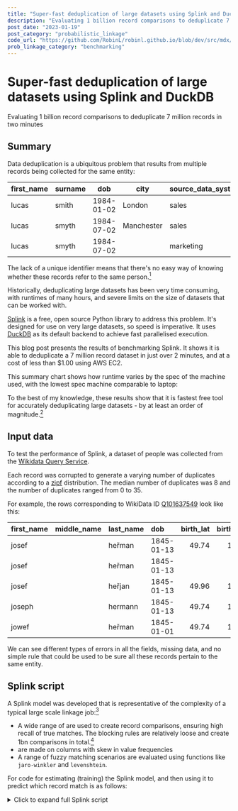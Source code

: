 ```yaml
---
title: "Super-fast deduplication of large datasets using Splink and DuckDB"
description: "Evaluating 1 billion record comparisons to deduplicate 7 million records in two minutes"
post_date: "2023-01-19"
post_category: "probabilistic_linkage"
code_url: "https://github.com/RobinL/robinl.github.io/blob/dev/src/mdx/fast_deduplication.mdx"
prob_linkage_category: "benchmarking"
---
```








# Super-fast deduplication of large datasets using Splink and DuckDB

<Subtitle>Evaluating 1 billion record comparisons to deduplicate 7 million records in two minutes</Subtitle>

## Summary



Data deduplication is a ubiquitous problem that results from multiple records being collected for the same entity:


| first_name | surname | dob        | city       | source_data_system |
| ---------- | ------- | ---------- | ---------- | ------------------ |
| lucas      | smith   | 1984-01-02 | London     | sales              |
| lucas      | smyth   | 1984-07-02 | Manchester | sales              |
| lucas      | smyth   | 1984-07-02 |            | marketing          |


The lack of a unique identifier means that there's no easy way of knowing whether these records refer to the same person.[^1]

[^1]: This problem is also sometimes referred to as entity resolution, or record linkage.

Historically, deduplicating large datasets has been very time consuming, with runtimes of many hours, and severe limits on the size of datasets that can be worked with.

[Splink](https://github.com/moj-analytical-services/splink) is a free, open source Python library to address this problem. It's designed for use on very large datasets, so speed is imperative.  It uses [DuckDB](https://duckdb.org/) as its default backend to achieve fast parallelised execution.


This blog post presents the results of benchmarking Splink. It shows it is able to deduplicate a 7 million record dataset in just over 2 minutes, and at a cost of less than $1.00 using AWS EC2.

This summary chart shows how runtime varies by the spec of the machine used, with the lowest spec machine comparable to laptop:

<VegaLite spec={summary_chart} />



To the best of my knowledge, these results show that it is fastest free tool for accurately deduplicating large datasets - by at least an order of magnitude.[^2]
[^2]: Please <Link to="/about/">contact me</Link> if you know otherwise!



## Input data

To test the performance of Splink, a dataset of people was collected from the [Wikidata Query Service](https://query.wikidata.org/).

Each record was corrupted to generate a varying number of duplicates according to a [zipf](https://en.wikipedia.org/wiki/Zipf%27s_law) distribution.  The median number of duplicates was 8 and the number of duplicates ranged from 0 to 35.

For example, the rows corresponding to WikiData ID [Q101637549](https://www.wikidata.org/wiki/Q101637549) look like this:

| first_name   | middle_name   | last_name   | dob        |   birth_lat |   birth_lng | occupation          |
|:-------------|:--------------|:------------|:-----------|------------:|------------:|:--------------------|
| josef        |               | heřman      | 1845-01-13 |     49.74   |     13.38   | high school teacher |
| josef        |               | heřman      | 1845-01-13 |             |             | high school teacher |
| josef        |               | heřjan      | 1845-01-13 |     49.96   |     13.35   | high school teacher |
| joseph       |               | hermann     | 1845-01-13 |     49.74   |     13.38   | travel writer       |
| jowef        |               | heřman      | 1845-01-01 |     49.74   |     13.38   | high school teacher |

We can see different types of errors in all the fields, missing data, and no simple rule that could be used to be sure all these records pertain to the same entity.

## Splink script


A Splink model was developed that is representative of the complexity of a typical large scale linkage job:[^3]

- A wide range of <DefinitionToolTip term="blocking_rule" text="blocking rules"/> are used to create record comparisons, ensuring high recall of true matches. The blocking rules are relatively loose and create 1bn comparisons in total.[^4]
- <DefinitionToolTip term="tf_adjustment" text="Term frequency adjustments"/>  are made on columns with skew in value frequencies
- A range of fuzzy matching scenarios are evaluated using functions like `jaro-winkler` and `levenshtein`.

[^3]: It would be possible to achieve much faster runtimes by reducing complexity, at the expense of accuracy.  For instance, reducing the use of fuzzy-match functions like Jaro Winkler, and avoiding term frequency adjustments.  However, this would not be representative of a typical real-world use case.
[^4]: It's important to emphasise the number of comparisons (1 billion) as well as the number of input rows (7 million) because performance is primarily driven by the former. Furthermore it would be possible to 'cheat' and get a better runtimes simply by using stricter blocking, at the cost of lower recall.  See [here](https://moj-analytical-services.github.io/splink/topic_guides/blocking/blocking_rules.html?h=blocking#blocking) for further details.


For code for estimating (training) the Splink model, and then using it to predict which record match is as follows:

<details>
<summary>Click to expand full Splink script</summary>
```python
import pandas as pd
from splink.duckdb.blocking_rule_library import block_on
from splink.duckdb.comparison_library import (
    distance_in_km_at_thresholds,
    exact_match,
    jaro_winkler_at_thresholds,
    levenshtein_at_thresholds,
)
from splink.duckdb.linker import DuckDBLinker

df = pd.read_parquet("7m_prepareed.parquet")


splink_settings = {
    "link_type": "dedupe_only",
    "blocking_rules_to_generate_predictions": [
        block_on(["last_name", "occupation"]),
        block_on(["first_name", "last_name"]),
        block_on(["first_name", "middle_name"]),
        block_on(["middle_name", "last_name"]),
        block_on(["first_name", "dob"]),
        block_on(["first_name", "middle_name"]),
        block_on(["last_name", "birth_lat"]),
        block_on(["first_name", "birth_lng"]),
        block_on(["middle_name", "occupation"]),
    ],
    "comparisons": [
        jaro_winkler_at_thresholds(
            "first_name", [0.9, 0.7], term_frequency_adjustments=True
        ),
        jaro_winkler_at_thresholds("middle_name", [0.9]),
        jaro_winkler_at_thresholds(
            "last_name", [0.9, 0.7], term_frequency_adjustments=True
        ),
        levenshtein_at_thresholds(
            "dob", [1, 2, 4], term_frequency_adjustments=True
        ),
        distance_in_km_at_thresholds(
            "birth_lat", "birth_lng", [10, 100]
        ),
        exact_match("occupation", term_frequency_adjustments=True),
    ],
    "retain_intermediate_calculation_columns": False,
    "retain_matching_columns": False,
    "max_iterations": 20,
    "em_convergence": 0.001,
}

linker = DuckDBLinker("df", splink_settings)

# Model training: Estimate the parameters of the model
linker.estimate_probability_two_random_records_match(
    [
        block_on(["first_name", "last_name", "dob"]),
    ],
    recall=0.8,
)
linker.estimate_u_using_random_sampling(max_pairs=1e9)
linker.estimate_parameters_using_expectation_maximisation(
    block_on(
        ["first_name", "last_name", "occupation"], salting_partitions=2
    ),
    estimate_without_term_frequencies=True,
)
linker.estimate_parameters_using_expectation_maximisation(
    block_on(["dob", "middle_name"], salting_partitions=2),
    estimate_without_term_frequencies=True,
)

# Inference: Predict which pairs are matching entities
df_predict = linker.predict(threshold_match_probability=0.9)

# Clustering: Compute an estimated cluster id
# that ties together records of the same entity
linker.cluster_pairwise_predictions_at_threshold(
    df_predict=df_predict, threshold_match_probability=0.9
)

```
</details>

## Detailed results

Benchmarking was conducted for both model training (parameter estimation) and inference (making predictions).

The following chart shows runtime by the Splink function, broken down by the EC2 instance type.  Note a logarithmic scale is used to ensure all values are legible.

<VegaLite spec={by_function_chart} />

The next chart shows total CPU and memory usage.  The CPU metric is average across cores, so 100% means all cores are being fully used.  Click on the bar chart at the top to select the instance type.

<VegaLite spec={cpu_mem_chart} />

We can see that DuckDB parallelises workloads very well.  Memory usage stays low on the larger instances types.

The full set of benchmarks completed on a `c6g.2xlarge` (8vCPU/16GiB memory) machine in around 25 minutes, which is comparable to a modern laptop.[^5]

[^5]:  Out of memory errors were encountered on a `c6g.xlarge` (4vCPU/8GiB memory) machine.


## Comparisons to other libraries

A chart of runtimes three other popular open source record linkage packages can be found on page 362 of [this paper](https://imai.fas.harvard.edu/research/files/linkage.pdf) from the authors of the [fastLink](https://imai.fas.harvard.edu/research/files/linkage.pdf) R package.

The chart shows that of the three, fastLink has by far the best performance, at 400 minutes to deduplicate 300,000 records on an 8 core machine, with runtime increasing approximately quadratically with the number of input records.

Splink is able to deduplicate the same number of records in less than a minute on a comparable machine, suggesting it's at least two orders of magnitude faster.

A caveat is that these runtimes are not strictly comparable because the input datasets are not the same.  However, the size of the differences are so large that it's almost certain that Splink is a great deal faster.

## Scaling to larger datasets

The low memory usage on large EC2 instance types suggests there's scope to scale to substantially larger datasets using DuckDB.

For the purpose of this post, I chose to make a relatively large number of comparisons per input record (around 100) to demonstrate the speed of Splink.  In real record linkage scenarios, especially those where we have more columns of data about the entities, it's often  possible to use tighter blocking rules, resulting in fewer record comparisons per input record.

Both these observations suggest that DuckDB could be used to link datasets of many tens of millions or records or more.

Splink also offers big data backends like [Spark and Athena](https://moj-analytical-services.github.io/splink/topic_guides/splink_fundamentals/backends/backends.html?h=backends) as backends for linking truly enormous datasets.


## Accuracy

This post considers runtime only.  Accuracy statistics would only be valid on the specific dataset used for benchmarking, and I do not have comparative accuracy statistics for other libraries.

However, there are theoretical and empirical reasons to believe Splink offers accuracy comparable to or better than alternatives:

- Splink is able to effectively harness most of the information in the input data in making a prediction - as explained in <Link to="/fellegi_sunter_accuracy/">this post</Link>.
- An [independent empirical study](https://scholar.googleusercontent.com/scholar?q=cache:o4-c8w6DveYJ:scholar.google.com/+splink&hl=en&as_sdt=0,5&as_ylo=2023) has found Splink's accuracy compares favourably to alternatives.
- Splink offers a range of configuration options to optimise accuracy which are detailed further in <Link to="/comparing_splink_models/">this post</Link>.


I hope to write another post at some point looking at comparative accuracy in further details

## Comparison to the Apache Spark backend

Splink supports various SQL backends, so the same job was run on the Apache Spark backend to compare runtimes.[^6]

[^6]: The job was run in local mode on a `c6gd.4xlarge` instance, which has an SSD attached.  For Spark, this is important because some intermediate results are written to disk.  Note no results are present for the cluster step because the instance ran out of disk space before it could complete.


<VegaLite spec={spark_vs_duckdb_chart} />

We can see that Spark takes about 60% longer than DuckDB for estimating the `u` parameters, but for inference (making predictions) it takes 8.7 times longer.

The following chart shows CPU usage, and goes some way to explaining the very long runtime of the `predict()` step.

<VegaLite spec={metrics_spark_filtered} />

We can see that whilst the predict step parallelises well at first, there are straggler tasks on some CPUs that take a long time to complete.

A rough estimate suggests if problem of straggler tasks could be addressed and the CPUs could be pinned at 100%, Spark would still take around twice as long as DuckDB[^7].
[^7]: With experimentation, the straggler tasks could probably be largely avoided, but it would take several runs to find the optimal configuration, and requires significant expertise in both Spark and Splink.

Overall, it's clear that DuckDB is both intrinsically faster for data linking workloads, and also does a better job of parallelisation across all cores out of the box, resulting in substantially shorter runtimes.




## Reproduction materials

Benchmarking was conducted on a variety of AWS EC2 instances using [pytest-benchmark](https://pypi.org/project/pytest-benchmark/).  Code in available in the following two repositories:

- [Code to set up AWS infrastructure](https://github.com/RobinL/benchmarking_splink_infrastructure/releases/tag/v0.0.3)
- [Code to run the benchmarks](https://github.com/RobinL/run_splink_benchmarks_in_ec2/releases/tag/v0.0.3)


## Further reading

- [Splink documentation homepage](https://moj-analytical-services.github.io/splink)
-  <Link to="/intro_to_probabilistic_linkage/">Interactive introduction to probabilistic record linkage</Link>.
- [Splink examples](https://moj-analytical-services.github.io/splink/demos/examples/examples_index.html)
- [Splink tutorial](https://moj-analytical-services.github.io/splink/demos/tutorials/00_Tutorial_Introduction.html)
